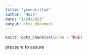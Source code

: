 ```yaml
---
title: "yesuntitled"
author: "Musa"
date: "1/24/2023"
output: html_document
---
```


```r
knitr::opts_chunk$set(echo = TRUE)
```
pressure to assure
